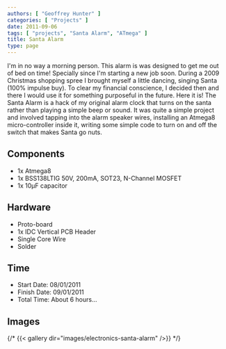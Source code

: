 ```yaml
---
authors: [ "Geoffrey Hunter" ]
categories: [ "Projects" ]
date: 2011-09-06
tags: [ "projects", "Santa Alarm", "ATmega" ]
title: Santa Alarm
type: page
---
```


I'm in no way a morning person. This alarm is was designed to get me out of bed on time! Specially since I'm starting a new job soon. During a 2009 Christmas shopping spree I brought myself a little dancing, singing Santa (100% impulse buy). To clear my financial conscience, I decided then and there I would use it for something purposeful in the future. Here it is! The Santa Alarm is a hack of my original alarm clock that turns on the santa rather than playing a simple beep or sound. It was quite a simple project and involved tapping into the alarm speaker wires, installing an Atmega8 micro-controller inside it, writing some simple code to turn on and off the switch that makes Santa go nuts.

## Components

* 1x Atmega8
* 1x BSS138LTIG 50V, 200mA, SOT23, N-Channel MOSFET
* 1x 10µF capacitor

## Hardware

* Proto-board
* 1x IDC Vertical PCB Header
* Single Core Wire
* Solder

## Time

* Start Date: 08/01/2011
* Finish Date: 09/01/2011
* Total Time: About 6 hours...

## Images

{/* {{< gallery dir="images/electronics-santa-alarm" />}} */}